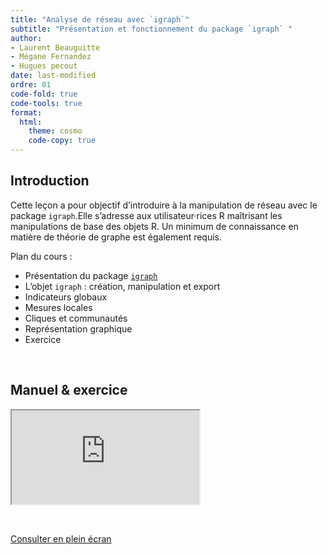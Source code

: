 ```yaml
---
title: "Analyse de réseau avec `igraph`"
subtitle: "Présentation et fonctionnement du package `igraph` "
author: 
- Laurent Beauguitte
- Mégane Fernandez
- Hugues pecout
date: last-modified
ordre: 01
code-fold: true
code-tools: true
format:
  html:
    theme: cosmo
    code-copy: true
---
```


## Introduction

Cette leçon a pour objectif d'introduire à la manipulation de réseau avec le package `igraph`.Elle s'adresse aux utilisateur·rices R maîtrisant les manipulations de base des objets R. Un minimum de connaissance en matière de théorie de graphe est également requis.

Plan du cours :

-   Présentation du package [`igraph`](https://r.igraph.org/)
-   L'objet `igraph` : création, manipulation et export\
-   Indicateurs globaux\
-   Mesures locales\
-   Cliques et communautés\
-   Représentation graphique\
-   Exercice

\

## <i class="bi bi-book"></i> Manuel & exercice {.title}

<iframe class="slide" src="https://elementr.gitpages.huma-num.fr/session_reseau/intro_reseau_igraph/">

</iframe>

\

::: center
<a href="https://elementr.gitpages.huma-num.fr/session_reseau/intro_reseau_igraph/" class="btn btn-info" role="button" aria-disabled="true"><i class="bi bi-eye"></i> Consulter en plein écran</a>
:::

\
